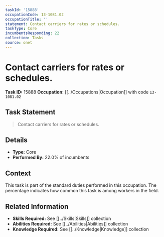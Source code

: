 ```yaml
---
taskId: '15888'
occupationCode: 13-1081.02
occupationTitle: ''
statement: Contact carriers for rates or schedules.
taskType: Core
incumbentsResponding: 22
collection: Tasks
source: onet
---
```

# Contact carriers for rates or schedules.

**Task ID:** 15888
**Occupation:** [[../Occupations|Occupation]] with code `13-1081.02`

## Task Statement

> Contact carriers for rates or schedules.

## Details

- **Type:** Core
- **Performed By:** 22.0% of incumbents

## Context

This task is part of the standard duties performed in this occupation. The percentage indicates how common this task is among workers in the field.

## Related Information

- **Skills Required:** See [[../Skills|Skills]] collection
- **Abilities Required:** See [[../Abilities|Abilities]] collection
- **Knowledge Required:** See [[../Knowledge|Knowledge]] collection
